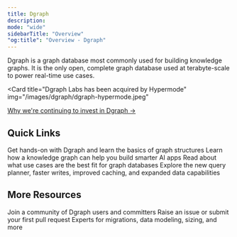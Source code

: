```yaml
---
title: Dgraph
description:
mode: "wide"
sidebarTitle: "Overview"
"og:title": "Overview - Dgraph"
---
```


Dgraph is a graph database most commonly used for building knowledge graphs. It
is the only open, complete graph database used at terabyte-scale to power
real-time use cases.

<Card
  title="Dgraph Labs has been acquired by Hypermode"
  img="/images/dgraph/dgraph-hypermode.jpeg"
>
  [Why we're continuing to invest in Dgraph
  →](https://hypermode.com/blog/why-invest-in-dgraph/)
</Card>

## Quick Links

<CardGroup cols={2}>
  <Card title="Quickstart" icon="play" href="./quickstart">
    Get hands-on with Dgraph and learn the basics of graph structures
  </Card>
  <Card
    title="What is a knowledge graph?"
    icon="brain-circuit"
    href="https://hypermode.com/blog/smarter-ai-knowledge-graphs"
  >
    Learn how a knowledge graph can help you build smarter AI apps
  </Card>
  <Card
    title="Ultimate guide to graph databases"
    icon="book-open-cover"
    href="https://hypermode.com/blog/ultimate-guide-graph-databases"
  >
    Read about what use cases are the best fit for graph databases
  </Card>
  <Card
    title="New in Dgraph v24.1"
    icon="square-plus"
    href="https://hypermode.com/blog/dgraph-v241-knowledge-graphs-faster"
  >
    Explore the new query planner, faster writes, improved caching, and expanded
    data capabilities
  </Card>
</CardGroup>

## More Resources

<CardGroup cols={3}>
  <Card title="Discord" icon="discord" href="https://discord.hypermode.com">
    Join a community of Dgraph users and committers
  </Card>
  <Card
    title="GitHub"
    icon="github"
    href="https://github.com/hypermodeinc/dgraph"
  >
    Raise an issue or submit your first pull request
  </Card>
  <Card title="Need Help?" icon="phone" href="https://hypermode.com">
    Experts for migrations, data modeling, sizing, and more
  </Card>
</CardGroup>
